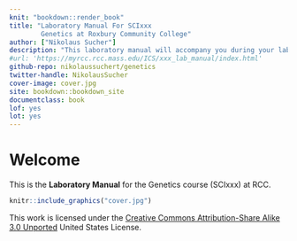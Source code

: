 ```yaml
---
knit: "bookdown::render_book"
title: "Laboratory Manual For SCIxxx
        Genetics at Roxbury Community College"
author: ["Nikolaus Sucher"]
description: "This laboratory manual will accompany you during your laboratory for Genetics."
#url: 'https://myrcc.rcc.mass.edu/ICS/xxx_lab_manual/index.html'
github-repo: nikolaussuchert/genetics
twitter-handle: NikolausSucher
cover-image: cover.jpg
site: bookdown::bookdown_site
documentclass: book
lof: yes
lot: yes
---
```


# Welcome {-}

This is the __Laboratory Manual__ for the Genetics course (SCIxxx) at RCC.



```r
knitr::include_graphics("cover.jpg")
```


This work is licensed under the [Creative Commons Attribution-Share Alike 3.0 Unported](https://creativecommons.org/licenses/by-sa/3.0/deed.en) United States License.
